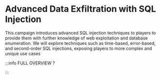 # Advanced Data Exfiltration with SQL Injection

This campaign introduces advanced SQL injection techniques to players to provide them with further knowledge of web exploitation and database enumeration. We will explore techniques such as time-based, error-based, and second-order SQL injections, exposing players to more complex and unique use cases


<DocCardList />

:::info FULL OVERVIEW ?

<QuestButton
  text="Go To Campaign Page"
  link="https://app.stackup.dev/campaign_page/advanced-data-exfiltration-with-sql-injectionF"
/>

:::
